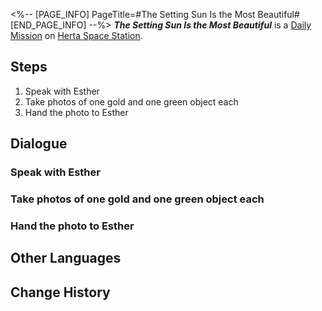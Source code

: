 <%-- [PAGE_INFO]
PageTitle=#The Setting Sun Is the Most Beautiful#
[END_PAGE_INFO] --%>
{{Stub|Dialogue.}}
{{Mission Infobox
|id            = 3000303
|title         = 
|image         = <!--Mission The Setting Sun Is the Most Beautiful.png-->
|type          = Daily
|event_name    = 
|chapter       = 
|requirements  = {{subst:void|<!--Unknown: {"Type":"Manual"}-->}}
|summary       = <!--official mission summary from Fate's Atlas-->
|characters    = Esther; Trailblazer
|startLocation = [[Herta Space Station]] - [[Master Control Zone]]
|world         = Herta Space Station
|area          = Master Control Zone
|prev          = 
|next          = 
|rewards       = Credit*5,000
}}
'''''The Setting Sun Is the Most Beautiful''''' is a [[Daily Mission]] on [[Herta Space Station]].

==Steps==
# Speak with Esther
# Take photos of one gold and one green object each
# Hand the photo to Esther

<!--
==Gameplay Notes==

--><!--
==Trial Character==

-->
==Dialogue==
{{Stub Dialogue}}

===Speak with Esther{{subst:void|<!--300030301-->}}===
{{Mission Description|type=daily|location=Master Control Zone|Researcher Esther is having a rough day with her appearance. She's trying to learn about how colors match and clash. With your unique perspective on beauty, go and advise Esther!}}
{{Dialogue Start}}
:{{tx}}
{{Dialogue End}}

===Take photos of one gold and one green object each{{subst:void|<!--300030304-->}}===
{{Dialogue Start}}
:{{tx}}
{{Dialogue End}}

===Hand the photo to Esther{{subst:void|<!--300030305-->}}===
{{Dialogue Start}}
:{{tx}}
{{Dialogue End}}

==Other Languages==
{{Other Languages
|en   = The Setting Sun Is the Most Beautiful
|zhs  = 最美不过夕阳红
|zht  = 最美不過夕陽紅
|ja   = 夕陽の紅ほど美しき
|ko   = 붉은 석양이 가장 아름답다
|es   = El sol del ocaso es el más hermoso
|fr   = Beauté crépusculaire
|ru   = Красивый закат
|th   = อาทิตย์อัสดงงดงามเหนือสิ่งใด
|vi   = Ánh Tà Dương Xinh Đẹp
|de   = Die untergehende Sonne ist die Schönste
|id   = Matahari Terbenam adalah yang Terindah
|pt   = O Pôr do Sol é o Mais Bonito
}}

==Change History==
{{Change History|1.0}}
